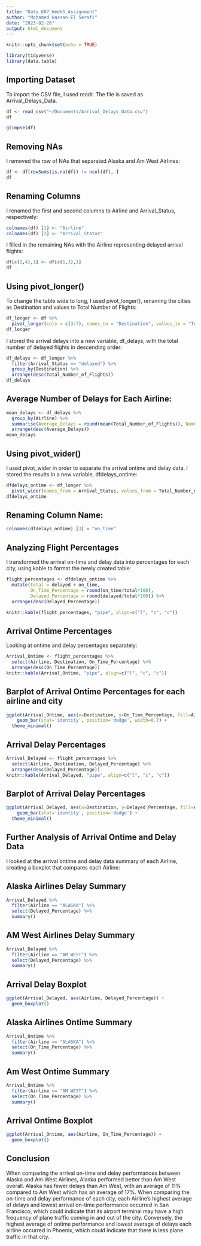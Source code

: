 ```yaml
---
title: "Data_607_Week5_Assignment"
author: "Mohamed Hassan-El Serafi"
date: "2023-02-26"
output: html_document
---
```


```r
knitr::opts_chunk$set(echo = TRUE)
```

```r
library(tidyverse)
library(data.table)
```

## Importing Dataset

To import the CSV file, I used readr. The file is saved as Arrival_Delays_Data.


```r
df <- read_csv("~/Documents/Arrival_Delays_Data.csv")
df
```
```r
glimpse(df)
```
## Removing NAs

I removed the row of NAs that separated Alaska and Am West Airlines:

```r
df <- df[rowSums(is.na(df)) != ncol(df), ]
df
```

## Renaming Columns

I renamed the first and second columns to Airline and Arrival_Status, respectively:

```r
colnames(df) [1] <- "Airline"
colnames(df) [2] <- "Arrival_Status"
```

I filled in the remaining NAs with the Airline representing delayed arrival flights:

```r
df[c(2,4),1] <- df[c(1,3),1]
df
```

## Using pivot_longer()

To change the table wide to long, I used pivot_longer(), renaming the cities as Destination and values to Total Number of Flights:

```r
df_longer <- df %>%
  pivot_longer(cols = c(3:7), names_to = "Destination", values_to = "Total_Number_of_Flights")
df_longer
```

I stored the arrival delays into a new variable, df_delays, with the total number of delayed flights in descending order:

```r
df_delays <- df_longer %>%
  filter(Arrival_Status == "delayed") %>%
  group_by(Destination) %>%
  arrange(desc(Total_Number_of_Flights))
df_delays
```
## Average Number of Delays for Each Airline:


```r
mean_delays <- df_delays %>%
  group_by(Airline) %>%
  summarise(Average_Delays = round(mean(Total_Number_of_Flights)), Number_of_Flights = n()) %>%
  arrange(desc(Average_Delays))
mean_delays
```

## Using pivot_wider()

I used pivot_wider in order to separate the arrival ontime and delay data. I stored the results in a new variable, dfdelays_ontime:


```r
dfdelays_ontime <- df_longer %>%
  pivot_wider(names_from = Arrival_Status, values_from = Total_Number_of_Flights)
dfdelays_ontime
```

## Renaming Column Name:

```r
colnames(dfdelays_ontime) [3] = "on_time"
```


## Analyzing Flight Percentages

I transformed the arrival on-time and delay data into percentages for each city, using kable to format the newly created table: 


```r
flight_percentages <- dfdelays_ontime %>% 
  mutate(total = delayed + on_time,
         On_Time_Percentage = round(on_time/total*100),
         Delayed_Percentage = round(delayed/total*100)) %>%
  arrange(desc(Delayed_Percentage))

knitr::kable(flight_percentages, "pipe", align=c("l", "c", "c"))
```


## Arrival Ontime Percentages

Looking at ontime and delay percentages separately:

```r
Arrival_Ontime <- flight_percentages %>%
  select(Airline, Destination, On_Time_Percentage) %>%
  arrange(desc(On_Time_Percentage))
knitr::kable(Arrival_Ontime, "pipe", align=c("l", "c", "c"))
```
## Barplot of Arrival Ontime Percentages for each airline and city

```r
ggplot(Arrival_Ontime, aes(x=Destination, y=On_Time_Percentage, fill=Airline)) +
    geom_bar(stat='identity', position='dodge', width=0.7) +
  theme_minimal()
```

## Arrival Delay Percentages

```r
Arrival_Delayed <- flight_percentages %>%
  select(Airline, Destination, Delayed_Percentage) %>%
  arrange(desc(Delayed_Percentage))
knitr::kable(Arrival_Delayed, "pipe", align=c("l", "c", "c"))
```

## Barplot of Arrival Delay Percentages

```r
ggplot(Arrival_Delayed, aes(x=Destination, y=Delayed_Percentage, fill=Airline)) +
    geom_bar(stat='identity', position='dodge') +
  theme_minimal()
```

## Further Analysis of Arrival Ontime and Delay Data

I looked at the arrival ontime and delay data summary of each Airline, creating a boxplot that compares each Airline:

## Alaska Airlines Delay Summary


```r
Arrival_Delayed %>% 
  filter(Airline == "ALASKA") %>% 
  select(Delayed_Percentage) %>% 
  summary()
```

## AM West Airlines Delay Summary


```r
Arrival_Delayed %>% 
  filter(Airline == "AM WEST") %>% 
  select(Delayed_Percentage) %>% 
  summary()
```


## Arrival Delay Boxplot

```r
ggplot(Arrival_Delayed, aes(Airline, Delayed_Percentage)) + 
  geom_boxplot()
```

## Alaska Airlines Ontime Summary

```r
Arrival_Ontime %>% 
  filter(Airline == "ALASKA") %>% 
  select(On_Time_Percentage) %>% 
  summary()
```
## Am West Ontime Summary

```r
Arrival_Ontime %>% 
  filter(Airline == "AM WEST") %>% 
  select(On_Time_Percentage) %>% 
  summary()
```

## Arrival Ontime Boxplot


```r
ggplot(Arrival_Ontime, aes(Airline, On_Time_Percentage)) + 
  geom_boxplot()
```


## Conclusion

When comparing the arrival on-time and delay performances between Alaska and Am West Airlines, Alaska performed better than Am West overall. Alaska has fewer delays than Am West, with an average of 11% compared to Am West which has an average of 17%. When comparing the on-time and delay performance of each city, each Airline's highest average of delays and lowest arrival on-time performance occurred in San Francisco, which could indicate that its airport terminal may have a high frequency of plane traffic coming in and out of the city. Conversely, the highest average of ontime performance and lowest average of delays each airline occurred in Phoenix, which could indicate that there is less plane traffic in that city.
